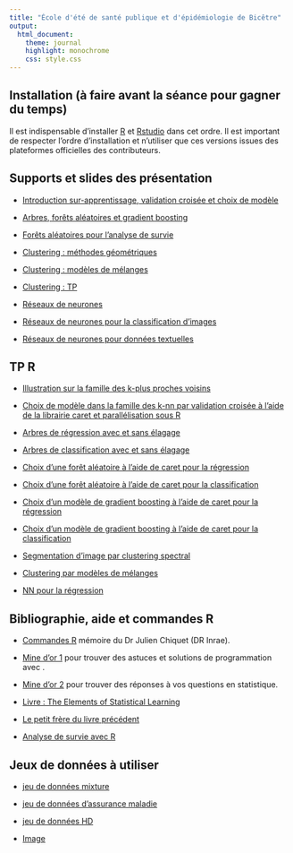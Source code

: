 ```yaml
---
title: "École d'été de santé publique et d'épidémiologie de Bicêtre"
output:
  html_document:
    theme: journal
    highlight: monochrome
    css: style.css
---
```


## Installation (à faire avant la séance pour gagner du temps) 

Il est indispensable d'installer [R](https://cran.r-project.org/) et [Rstudio](https://posit.co/download/rstudio-desktop/) dans cet ordre. Il est important de respecter l'ordre d'installation et n'utiliser que ces versions issues des plateformes officielles des contributeurs.

## Supports et slides des présentation 

 - [Introduction sur-apprentissage, validation croisée et choix de modèle](http://masedki.github.io/formations/pdfs/introduction.pdf)

 <!-- - [Arbres de décision](http://masedki.github.io/formations/pdfs/arbres.pdf) -->

 - [Arbres, forêts aléatoires et gradient boosting](http://masedki.github.io/formations/pdfs/arbres_agregation.pdf)

 - [Forêts aléatoires pour l'analyse de survie](https://www.randomforestsrc.org/articles/survival.html)

 - [Clustering : méthodes géométriques](http://masedki.github.io/formations/pdfs/clusteringGeo.pdf)

 - [Clustering : modèles de mélanges](http://masedki.github.io/formations/pdfs/clusteringMixture.pdf)

 - [Clustering : TP](http://masedki.github.io/formations/pdfs/tp_clustering.pdf)

 - [Réseaux de neurones](http://masedki.github.io/formations/pdfs/nn.pdf)

 - [Réseaux de neurones pour la classification d'images](http://masedki.github.io/formations/pdfs/cnn.pdf)
 
 - [Réseaux de neurones pour données textuelles](http://masedki.github.io/formations/pdfs/llm_two_usecases.pdf)

## TP R 

- [Illustration sur la famille des k-plus proches voisins](http://masedki.github.io/formations/rcode/code_intro.R)

- [Choix de modèle dans la famille des k-nn par validation croisée à l'aide de la librairie caret et parallélisation sous R](http://masedki.github.io/formations/rcode/cv_knn.R)

- [Arbres de régression avec et sans élagage](http://masedki.github.io/formations/rcode/rpart_reg.R)

- [Arbres de classification avec et sans élagage](http://masedki.github.io/formations/rcode/rpart_classif.R)

- [Choix d'une forêt aléatoire à l'aide de caret pour la régression](http://masedki.github.io/formations/rcode/rf_rpart_reg.R)

- [Choix d'une forêt aléatoire à l'aide de caret pour la classification](http://masedki.github.io/formations/rcode/rf_rpart_classif.R)

- [Choix d'un modèle de gradient boosting à l'aide de caret pour la régression](http://masedki.github.io/formations/rcode/gbm_reg.R)

- [Choix d'un modèle de gradient boosting à l'aide de caret pour la classification](http://masedki.github.io/formations/rcode/gbm_classif.R)

- [Segmentation d'image par clustering spectral](http://masedki.github.io/formations/rcode/spectral_clustering.R)

- [Clustering par modèles de mélanges](http://masedki.github.io/formations/rcode/modeles_de_melanges.R)


- [NN pour la régression](http://masedki.github.io/formations/rcode/test_neuralnet.R)


## Bibliographie, aide et commandes R

 - [Commandes R](http://masedki.github.io/formations/pdfs/commandes_r.pdf) mémoire du Dr Julien Chiquet (DR Inrae).

 - [Mine d'or 1](https://stackoverflow.com/) pour trouver des astuces et solutions de programmation avec \textsf{R}.

 - [Mine d'or 2](https://stats.stackexchange.com/) pour trouver des réponses à vos questions en statistique.

 - [Livre : The Elements of Statistical Learning](https://hastie.su.domains/Papers/ESLII.pdf)

 - [Le petit frère du livre précédent](https://hastie.su.domains/ISLR2/ISLRv2_website.pdf)

 - [Analyse de survie avec R](http://masedki.github.io/formations/pdfs/survival_analysis_book.pdf)

## Jeux de données à utiliser 

- [jeu de données mixture](http://masedki.github.io/formations/datasets/mixture_example.rda)


- [jeu de données d'assurance maladie](http://masedki.github.io/formations/datasets/insurance.rda)

- [jeu de données HD](http://masedki.github.io/formations/datasets/hd.rda)


- [Image](http://masedki.github.io/formations/datasets/irm_small.jpeg)
